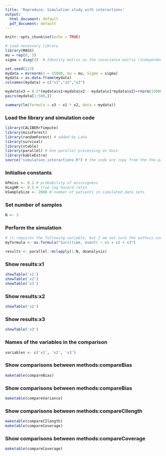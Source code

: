 ```yaml
---
title: 'Reproduce: Simulation study with interactions'
output:
  html_document: default
  pdf_document: default
---
```


```r
knitr::opts_chunk$set(echo = TRUE)
```
```r
# Load necessary library
library(MASS)
mu = rep(0, 3) 
sigma = diag(3)  # Identity matrix as the covariance matrix (independent columns)

set.seed(123)
mydata = mvrnorm(n = 15000, mu = mu, Sigma = sigma)
mydata = as.data.frame(mydata)
colnames(mydata) = c("x1","x2","x3")

mydata$x3 = 0.5*(mydata$x1+mydata$x2 - mydata$x1*mydata$x2)+rnorm(15000)
pairs(mydata[1:500,])

summary(lm(formula = x3 ~ x1 * x2, data = mydata))
```
### Load the library and simulation code
```r
library(CALIBERrfimpute)
library(missForest)
library(randomForest) # added by Laha
library(survival)
library(xtable)
library(parallel) # Use parallel processing on Unix
library(kableExtra)
source("simulation_interactions.R") # the code are copy from the the paper appendix
```

### Initialise constants
```r
kPmiss <- 0.2 # probability of missingness
kLogHR <- 0.5 # true log hazard ratio
kSampleSize <- 2000 # number of patients in simulated data sets
```
### Set number of samples
```r
N <- 3
```

### Perform the simulation
```r
# it requires the following variable, but I am not sure the authors use the same one
myformula <- as.formula("Surv(time, event) ~ x1 + x2 + x3")

results <- parallel::mclapply(1:N, doanalysis)
```

### Show results:x1
```r
showTable('x1')
showTable('x2')
showTable('x3')
```
### Show results:x2
```r
showTable('x2')
```

### Show results:x3
```r
showTable('x3')
```


### Names of the variables in the comparison
```r
variables <- c('x1', 'x2', 'x3')
```
### Show comparisons between methods:compareBias
```r
maketable(compareBias)
```
### Show comparisons between methods:compareBias
```r
maketable(compareVariance)
```
### Show comparisons between methods:compareCIlength
```r
maketable(compareCIlength)
maketable(compareCoverage)
```
### Show comparisons between methods:compareCoverage
```r
maketable(compareCoverage)
```